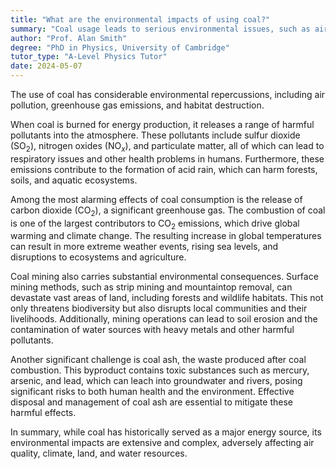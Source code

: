 ```yaml
---
title: "What are the environmental impacts of using coal?"
summary: "Coal usage leads to serious environmental issues, such as air pollution, greenhouse gas emissions, and habitat destruction, highlighting the need for alternative energy sources."
author: "Prof. Alan Smith"
degree: "PhD in Physics, University of Cambridge"
tutor_type: "A-Level Physics Tutor"
date: 2024-05-07
---
```


The use of coal has considerable environmental repercussions, including air pollution, greenhouse gas emissions, and habitat destruction.

When coal is burned for energy production, it releases a range of harmful pollutants into the atmosphere. These pollutants include sulfur dioxide ($\text{SO}_2$), nitrogen oxides ($\text{NO}_x$), and particulate matter, all of which can lead to respiratory issues and other health problems in humans. Furthermore, these emissions contribute to the formation of acid rain, which can harm forests, soils, and aquatic ecosystems.

Among the most alarming effects of coal consumption is the release of carbon dioxide ($\text{CO}_2$), a significant greenhouse gas. The combustion of coal is one of the largest contributors to $\text{CO}_2$ emissions, which drive global warming and climate change. The resulting increase in global temperatures can result in more extreme weather events, rising sea levels, and disruptions to ecosystems and agriculture.

Coal mining also carries substantial environmental consequences. Surface mining methods, such as strip mining and mountaintop removal, can devastate vast areas of land, including forests and wildlife habitats. This not only threatens biodiversity but also disrupts local communities and their livelihoods. Additionally, mining operations can lead to soil erosion and the contamination of water sources with heavy metals and other harmful pollutants.

Another significant challenge is coal ash, the waste produced after coal combustion. This byproduct contains toxic substances such as mercury, arsenic, and lead, which can leach into groundwater and rivers, posing significant risks to both human health and the environment. Effective disposal and management of coal ash are essential to mitigate these harmful effects.

In summary, while coal has historically served as a major energy source, its environmental impacts are extensive and complex, adversely affecting air quality, climate, land, and water resources.
    